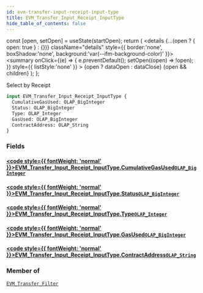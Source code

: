 ```yaml
---
id: evm-transfer-input-receipt-input-type
title: EVM_Transfer_Input_Receipt_InputType
hide_table_of_contents: false
---
```







  const [open, setOpen] = useState(startOpen);
  return (
    <details {...(open ? { open: true } : {})} className="details" style={{ border:'none', boxShadow:'none', background:'var(--ifm-background-color)' }}>
      <summary
        onClick={(e) => {
          e.preventDefault();
          setOpen((open) => !open);
        }}
        style={{ listStyle:'none' }}
      >
      {open ? dataOpen : dataClose}
      </summary>
      {open && children}
    </details>
  );
};




Select by Receipt


```graphql
input EVM_Transfer_Input_Receipt_InputType {
  CumulativeGasUsed: OLAP_BigInteger
  Status: OLAP_BigInteger
  Type: OLAP_Integer
  GasUsed: OLAP_BigInteger
  ContractAddress: OLAP_String
}
```




### Fields

#### [<code style={{ fontWeight: 'normal' }}>EVM_Transfer_Input_Receipt_InputType.<b>CumulativeGasUsed</b></code>](#)<Bullet />[`OLAP_BigInteger`](/docs/graphql-reference/inputs/olap-big-integer) <Badge class="secondary" text="input"/>
> 
> 

#### [<code style={{ fontWeight: 'normal' }}>EVM_Transfer_Input_Receipt_InputType.<b>Status</b></code>](#)<Bullet />[`OLAP_BigInteger`](/docs/graphql-reference/inputs/olap-big-integer) <Badge class="secondary" text="input"/>
> 
> 

#### [<code style={{ fontWeight: 'normal' }}>EVM_Transfer_Input_Receipt_InputType.<b>Type</b></code>](#)<Bullet />[`OLAP_Integer`](/docs/graphql-reference/inputs/olap-integer) <Badge class="secondary" text="input"/>
> 
> 

#### [<code style={{ fontWeight: 'normal' }}>EVM_Transfer_Input_Receipt_InputType.<b>GasUsed</b></code>](#)<Bullet />[`OLAP_BigInteger`](/docs/graphql-reference/inputs/olap-big-integer) <Badge class="secondary" text="input"/>
> 
> 

#### [<code style={{ fontWeight: 'normal' }}>EVM_Transfer_Input_Receipt_InputType.<b>ContractAddress</b></code>](#)<Bullet />[`OLAP_String`](/docs/graphql-reference/inputs/olap-string) <Badge class="secondary" text="input"/>
> 
> 



### Member of

[`EVM_Transfer_Filter`](/docs/graphql-reference/inputs/evm-transfer-filter)  <Badge class="secondary" text="input"/>


